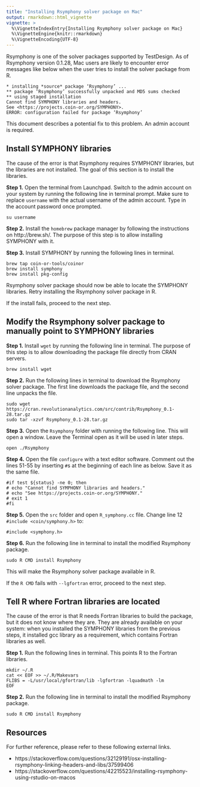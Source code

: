```yaml
---
title: "Installing Rsymphony solver package on Mac"
output: rmarkdown::html_vignette
vignette: >
  %\VignetteIndexEntry{Installing Rsymphony solver package on Mac}
  %\VignetteEngine{knitr::rmarkdown}
  %\VignetteEncoding{UTF-8}
---
```


Rsymphony is one of the solver packages supported by TestDesign. As of Rsymphony version 0.1.28, Mac users are likely to encounter error messages like below when the user tries to install the solver package from R.

```
* installing *source* package ‘Rsymphony’ ...
** package ‘Rsymphony’ successfully unpacked and MD5 sums checked
** using staged installation
Cannot find SYMPHONY libraries and headers.
See <https://projects.coin-or.org/SYMPHONY>.
ERROR: configuration failed for package ‘Rsymphony’
```

This document describes a potential fix to this problem. An admin account is required.

## Install SYMPHONY libraries

The cause of the error is that Rsymphony requires SYMPHONY libraries, but the libraries are not installed. The goal of this section is to install the libraries.

**Step 1.** Open the terminal from Launchpad. Switch to the admin account on your system by running the following line in terminal prompt. Make sure to replace `username` with the actual username of the admin account. Type in the account password once prompted.

```
su username
```

**Step 2.** Install the `homebrew` package manager by following the instructions on http://brew.sh/. The purpose of this step is to allow installing SYMPHONY with it.

**Step 3.** Install SYMPHONY by running the following lines in terminal.

```
brew tap coin-or-tools/coinor
brew install symphony
brew install pkg-config
```

Rsymphony solver package should now be able to locate the SYMPHONY libraries. Retry installing the Rsymphony solver package in R.

If the install fails, proceed to the next step.

## Modify the Rsymphony solver package to manually point to SYMPHONY libraries

**Step 1.** Install `wget` by running the following line in terminal. The purpose of this step is to allow downloading the package file directly from CRAN servers.

```
brew install wget
```

**Step 2.** Run the following lines in terminal to download the Rsymphony solver package. The first line downloads the package file, and the second line unpacks the file.

```
sudo wget https://cran.revolutionanalytics.com/src/contrib/Rsymphony_0.1-28.tar.gz
sudo tar -xzvf Rsymphony_0.1-28.tar.gz
```

**Step 3.** Open the `Rsymphony` folder with running the following line. This will open a window. Leave the Terminal open as it will be used in later steps.

```
open ./Rsymphony
```

**Step 4.** Open the file `configure` with a text editor software. Comment out the lines 51-55 by inserting `#`s at the beginning of each line as below. Save it as the same file.

```
#if test ${status} -ne 0; then
# echo "Cannot find SYMPHONY libraries and headers."
# echo "See https://projects.coin-or.org/SYMPHONY."
# exit 1
#fi
```

**Step 5.** Open the `src` folder and open `R_symphony.cc` file. Change line 12 `#include <coin/symphony.h>` to:

```
#include <symphony.h>
```

**Step 6.** Run the following line in terminal to install the modified Rsymphony package.

```
sudo R CMD install Rsymphony
```

This will make the Rsymphony solver package available in R.

If the `R CMD` fails with `--lgfortran` error, proceed to the next step.

## Tell R where Fortran libraries are located

The cause of the error is that R needs Fortran libraries to build the package, but it does not know where they are. They are already available on your system: when you installed the SYMPHONY libraries from the previous steps, it installed gcc library as a requirement, which contains Fortran libraries as well.

**Step 1.** Run the following lines in terminal. This points R to the Fortran libraries.

```
mkdir ~/.R
cat << EOF >> ~/.R/Makevars
FLIBS = -L/usr/local/gfortran/lib -lgfortran -lquadmath -lm
EOF
```

**Step 2.** Run the following line in terminal to install the modified Rsymphony package.
```
sudo R CMD install Rsymphony
```

## Resources

For further reference, please refer to these following external links.

* https://stackoverflow.com/questions/32129191/osx-installing-rsymphony-linking-headers-and-libs/37599406
* https://stackoverflow.com/questions/42215523/installing-rsymphony-using-rstudio-on-macos

